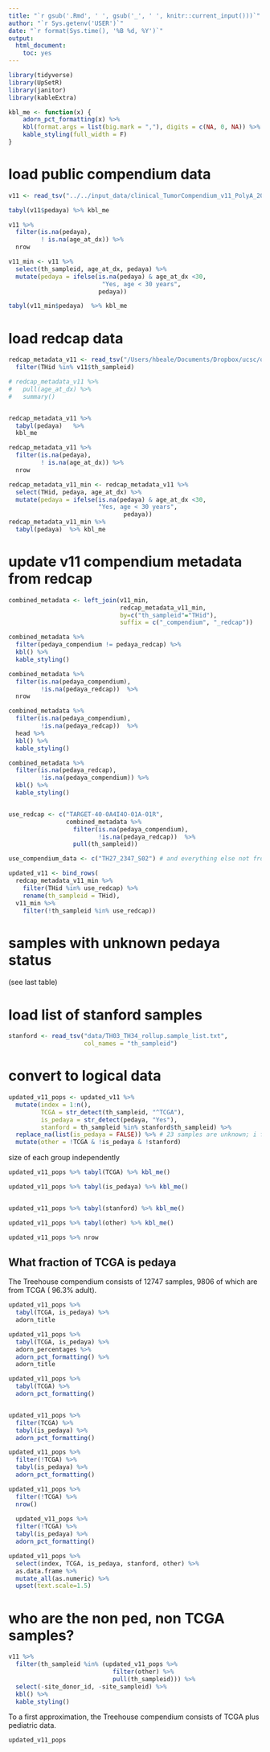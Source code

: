 ```yaml
---
title: "`r gsub('.Rmd', ' ', gsub('_', ' ', knitr::current_input()))`"
author: "`r Sys.getenv('USER')`"
date: "`r format(Sys.time(), '%B %d, %Y')`"
output:
  html_document:
    toc: yes
---
```

  


```r

library(tidyverse)
library(UpSetR)
library(janitor)
library(kableExtra)
```


```r
kbl_me <- function(x) {
    adorn_pct_formatting(x) %>% 
    kbl(format.args = list(big.mark = ","), digits = c(NA, 0, NA)) %>%
    kable_styling(full_width = F) 
}

```

# load public compendium data
```r

v11 <- read_tsv("../../input_data/clinical_TumorCompendium_v11_PolyA_2020-04-09.tsv.gz")

tabyl(v11$pedaya) %>% kbl_me

v11 %>%
  filter(is.na(pedaya),
         ! is.na(age_at_dx)) %>%
  nrow

v11_min <- v11 %>%
  select(th_sampleid, age_at_dx, pedaya) %>%
  mutate(pedaya = ifelse(is.na(pedaya) & age_at_dx <30,
                          "Yes, age < 30 years",
                         pedaya))

tabyl(v11_min$pedaya)  %>% kbl_me
```
# load redcap data
```r

redcap_metadata_v11 <- read_tsv("/Users/hbeale/Documents/Dropbox/ucsc/operations/redcap/redcap_combined_nonprivate_sample_donor_data_downloaded_via_API.v10.2023-11-09_09.33.56.txt.gz") %>%
  filter(THid %in% v11$th_sampleid)

# redcap_metadata_v11 %>%
#   pull(age_at_dx) %>%
#   summary()


redcap_metadata_v11 %>%
  tabyl(pedaya)   %>% 
  kbl_me

redcap_metadata_v11 %>%
  filter(is.na(pedaya),
         ! is.na(age_at_dx)) %>%
  nrow

redcap_metadata_v11_min <- redcap_metadata_v11 %>%
  select(THid, pedaya, age_at_dx) %>%
  mutate(pedaya = ifelse(is.na(pedaya) & age_at_dx <30,
                         "Yes, age < 30 years",
                                pedaya))
redcap_metadata_v11_min %>%
  tabyl(pedaya)  %>% kbl_me


```

# update v11 compendium metadata from redcap
```r

combined_metadata <- left_join(v11_min, 
                               redcap_metadata_v11_min,
                               by=c("th_sampleid"="THid"),
                               suffix = c("_compendium", "_redcap")) 

combined_metadata %>%
  filter(pedaya_compendium != pedaya_redcap) %>%
  kbl() %>%
  kable_styling()

combined_metadata %>%
  filter(is.na(pedaya_compendium),
         !is.na(pedaya_redcap))  %>%
  nrow

combined_metadata %>%
  filter(is.na(pedaya_compendium),
         !is.na(pedaya_redcap))  %>%
  head %>%
  kbl() %>%
  kable_styling()

combined_metadata %>%
  filter(is.na(pedaya_redcap),
         !is.na(pedaya_compendium)) %>%
  kbl() %>%
  kable_styling()


use_redcap <- c("TARGET-40-0A4I4O-01A-01R",
                combined_metadata %>%
                  filter(is.na(pedaya_compendium),
                         !is.na(pedaya_redcap))  %>%
                  pull(th_sampleid))

use_compendium_data <- c("TH27_2347_S02") # and everything else not from redcap

updated_v11 <- bind_rows(
  redcap_metadata_v11_min %>%
    filter(THid %in% use_redcap) %>%
    rename(th_sampleid = THid),
  v11_min %>%
    filter(!th_sampleid %in% use_redcap))


```
# samples with unknown pedaya status
(see last table)


# load list of stanford samples
```r

stanford <- read_tsv("data/TH03_TH34_rollup.sample_list.txt",
                     col_names = "th_sampleid")
```
# convert to logical data 
```r

updated_v11_pops <- updated_v11 %>%
  mutate(index = 1:n(),
         TCGA = str_detect(th_sampleid, "^TCGA"),
         is_pedaya = str_detect(pedaya, "Yes"),
         stanford = th_sampleid %in% stanford$th_sampleid) %>%
  replace_na(list(is_pedaya = FALSE)) %>% # 23 samples are unknown; i force them to false
  mutate(other = !TCGA & !is_pedaya & !stanford)

```


size of each group independently
```r


updated_v11_pops %>% tabyl(TCGA) %>% kbl_me()

updated_v11_pops %>% tabyl(is_pedaya) %>% kbl_me()


updated_v11_pops %>% tabyl(stanford) %>% kbl_me()

updated_v11_pops %>% tabyl(other) %>% kbl_me()

updated_v11_pops %>% nrow
```
## What fraction of TCGA is pedaya
The Treehouse compendium consists of 12747 samples, 9806 of which are from TCGA ( 96.3%  adult).
```r

updated_v11_pops %>% 
  tabyl(TCGA, is_pedaya) %>% 
  adorn_title 

updated_v11_pops %>% 
  tabyl(TCGA, is_pedaya) %>% 
  adorn_percentages %>% 
  adorn_pct_formatting() %>%
  adorn_title 

updated_v11_pops %>%
  tabyl(TCGA) %>% 
  adorn_pct_formatting()


updated_v11_pops %>%
  filter(TCGA) %>%
  tabyl(is_pedaya) %>% 
  adorn_pct_formatting()

updated_v11_pops %>%
  filter(!TCGA) %>%
  tabyl(is_pedaya) %>% 
  adorn_pct_formatting()

```

```r

updated_v11_pops %>%
  filter(!TCGA) %>%
  nrow()
  
  updated_v11_pops %>%
  filter(!TCGA) %>%
  tabyl(is_pedaya) %>% 
  adorn_pct_formatting()


```




```r

updated_v11_pops %>%
  select(index, TCGA, is_pedaya, stanford, other) %>%
  as.data.frame %>%
  mutate_all(as.numeric) %>%
  upset(text.scale=1.5)


```

# who are the non ped, non TCGA samples?
```r

v11 %>%
  filter(th_sampleid %in% (updated_v11_pops %>%
                             filter(other) %>%
                             pull(th_sampleid))) %>%
  select(-site_donor_id, -site_sampleid) %>%
  kbl() %>%
  kable_styling()

```


To a first approximation, the Treehouse compendium consists of TCGA plus pediatric data. 
```r


updated_v11_pops


```

